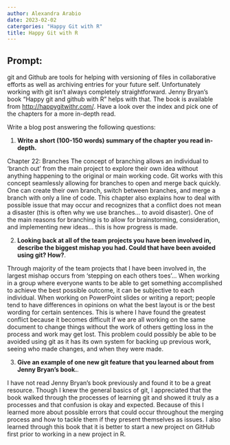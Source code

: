 ```yaml
---
author: Alexandra Arabio
date: 2023-02-02
catergories: "Happy Git with R"
title: Happy Git with R
---
```


## Prompt:

git and Github are tools for helping with versioning of files in collaborative efforts as well as archiving entries for your future self. 
Unfortunately working with git isn't always completely straightforward. 
Jenny Bryan's book "Happy git and github with R" helps with that. The book is available from [http://happygitwithr.com/](http://happygitwithr.com/). Have a look over the index and pick one of the chapters for a more in-depth read.

Write a blog post answering the following questions: 

1. **Write a short (100-150 words) summary of the chapter you read in-depth.**

Chapter 22: Branches
The concept of branching allows an individual to 'branch out' from the main project to explore their own idea without anything happening to the original or main working code. Git works with this concept seamlessly allowing for branches to open and merge back quickly. One can create their own branch, switch between branches, and merge a branch with only a line of code. This chapter also explains how to deal with possible issue that may occur and recognizes that a conflict does not mean a disaster (this is often why we use branches... to avoid disaster). One of the main reasons for branching is to allow for brainstorming, consideration, and implementing new ideas... this is how progress is made.

2. **Looking back at all of the team projects you have been involved in, describe the biggest mishap you had. Could that have been avoided using git? How?**. 

Through majority of the team projects that I have been involved in, the largest mishap occurs from 'stepping on each others toes'... When working in a group where everyone wants to be able to get something accomplished to achieve the best possible outcome, it can be subjective to each individual. When working on PowerPoint slides or writing a report; people tend to have differences in opinions on what the best layout is or the best wording for certain sentences. This is where I have found the greatest conflict because it becomes difficult if we are all working on the same document to change things without the work of others getting loss in the process and work may get lost. This problem could possibly be able to be avoided using git as it has its own system for backing up previous work, seeing who made changes, and when they were made. 

3. **Give an example of one new git feature that you learned about from Jenny Bryan's book.**.

I have not read Jenny Bryan's book previously and found it to be a great resource. Though I knew the general basics of git, I appreciated that the book walked through the processes of learning git and showed it truly as a processes and that confusion is okay and expected. Because of this I learned more about possible errors that could occur throughout the merging process and how to tackle them if they present themselves as issues. I also learned through this book that it is better to start a new project on GitHub first prior to working in a new project in R. 
